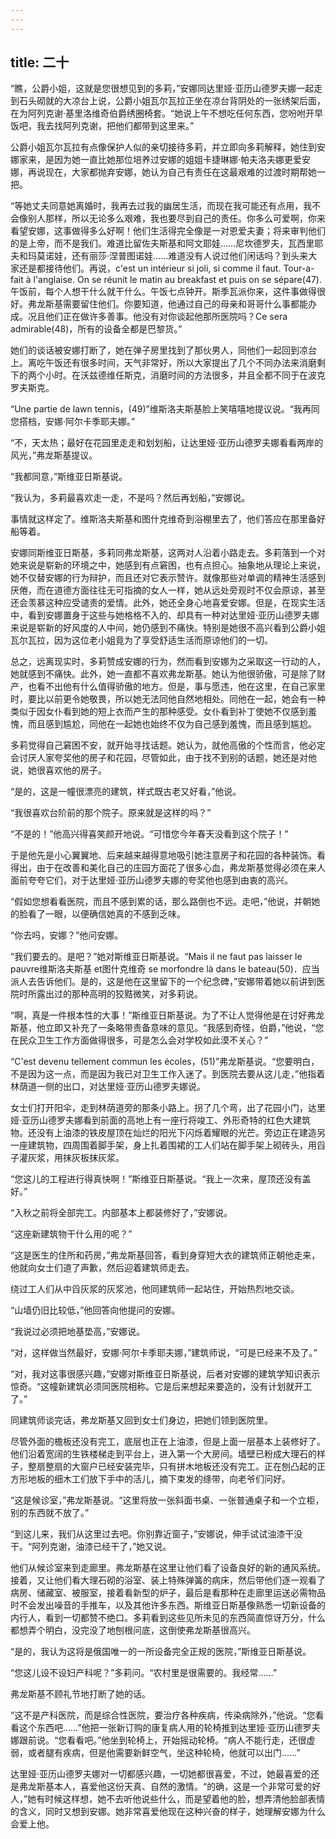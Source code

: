 ```yaml
---
---
---
```

title: 二十
---




“瞧，公爵小姐，这就是您很想见到的多莉，”安娜同达里娅·亚历山德罗夫娜一起走到石头砌就的大凉台上说，公爵小姐瓦尔瓦拉正坐在凉台背阴处的一张绣架后面，在为阿列克谢·基里洛维奇伯爵绣圈椅套。“她说上午不想吃任何东西，您吩咐开早饭吧，我去找阿列克谢，把他们都带到这里来。”

公爵小姐瓦尔瓦拉有点像保护人似的亲切接待多莉，并立即向多莉解释，她住到安娜家来，是因为她一直比她那位培养过安娜的姐姐卡捷琳娜·帕夫洛夫娜更爱安娜，再说现在，大家都抛弃安娜，她认为自己有责任在这最艰难的过渡时期帮她一把。

“等她丈夫同意她离婚时，我再去过我的幽居生活，而现在我可能还有点用，我不会像别人那样，所以无论多么艰难，我也要尽到自己的责任。你多么可爱啊，你来看望安娜，这事做得多么好啊！他们生活得完全像是一对恩爱夫妻；将来审判他们的是上帝，而不是我们。难道比留佐夫斯基和阿文耶娃……尼坎德罗夫，瓦西里耶夫和玛莫诺娃，还有丽莎·涅普图诺娃……难道没有人说过他们闲话吗？到头来大家还是都接待他们。再说，c'est un intérieur si joli, si comme il faut. Tour-a-fait à l'anglaise. On se réunit le matin au breakfast et puis on se sépare(47). 午饭前，每个人想干什么就干什么。午饭七点钟开。斯季瓦派你来，这件事做得很好。弗龙斯基需要留住他们。你要知道，他通过自己的母亲和哥哥什么事都能办成。况且他们正在做许多善事。他没有对你谈起他那所医院吗？Ce sera admirable(48)，所有的设备全都是巴黎货。”

她们的谈话被安娜打断了，她在弹子房里找到了那伙男人，同他们一起回到凉台上。离吃午饭还有很多时间，天气非常好，所以大家提出了几个不同办法来消磨剩下的两个小时。在沃兹德维任斯克，消磨时间的方法很多，并且全都不同于在波克罗夫斯克。

“Une partie de lawn tennis，(49)”维斯洛夫斯基脸上笑嘻嘻地提议说。“我再同您搭档，安娜·阿尔卡季耶夫娜。”

“不，天太热；最好在花园里走走和划划船，让达里娅·亚历山德罗夫娜看看两岸的风光，”弗龙斯基提议。

“我都同意，”斯维亚日斯基说。

“我认为，多莉最喜欢走一走，不是吗？然后再划船，”安娜说。

事情就这样定了。维斯洛夫斯基和图什克维奇到浴棚里去了，他们答应在那里备好船等着。

安娜同斯维亚日斯基，多莉同弗龙斯基，这两对人沿着小路走去。多莉落到一个对她来说是崭新的环境之中，她感到有点窘困，也有点担心。抽象地从理论上来说，她不仅替安娜的行为辩护，而且还对它表示赞许。就像那些对单调的精神生活感到厌倦，而在道德方面往往无可指摘的女人一样，她从远处旁观时不仅会原谅，甚至还会羡慕这种应受谴责的爱情。此外，她还全身心地喜爱安娜。但是，在现实生活中，看到安娜置身于这些与她格格不入的、却具有一种对达里娅·亚历山德罗夫娜来说是崭新的好风度的人中间，她仍感到不痛快。特别是她很不高兴看到公爵小姐瓦尔瓦拉，因为这位老小姐竟为了享受舒适生活而原谅他们的一切。

总之，远离现实时，多莉赞成安娜的行为，然而看到安娜为之采取这一行动的人，她就感到不痛快。此外，她一直都不喜欢弗龙斯基。她认为他很骄傲，可是除了财产，也看不出他有什么值得骄傲的地方。但是，事与愿违，他在这里，在自己家里时，要比以前更令她敬畏，所以她无法同他自然地相处。同他在一起，她会有一种类似于因女仆看到她的短上衣而产生的那种感受。女仆看到补丁使她不仅感到羞愧，而且感到尴尬，同他在一起她也始终不仅为自己感到羞愧，而且感到尴尬。

多莉觉得自己窘困不安，就开始寻找话题。她认为，就他高傲的个性而言，他必定会讨厌人家夸奖他的房子和花园，尽管如此，由于找不到别的话题，她还是对他说，她很喜欢他的房子。

“是的，这是一幢很漂亮的建筑，样式既古老又好看，”他说。

“我很喜欢台阶前的那个院子。原来就是这样的吗？”

“不是的！”他高兴得喜笑颜开地说。“可惜您今年春天没看到这个院子！”

于是他先是小心翼翼地、后来越来越得意地吸引她注意房子和花园的各种装饰。看得出，由于在改善和美化自己的庄园方面花了很多心血，弗龙斯基觉得必须在来人面前夸夸它们，对于达里娅·亚历山德罗夫娜的夸奖他也感到由衷的高兴。

“假如您想看看医院，而且不感到累的话，那么路倒也不远。走吧，”他说，并朝她的脸看了一眼，以便确信她真的不感到乏味。

“你去吗，安娜？”他问安娜。

“我们要去的。是吧？”她对斯维亚日斯基说。“Mais il ne faut pas laisser le pauvre维斯洛夫斯基 et图什克维奇 se morfondre là dans le bateau(50)．应当派人去告诉他们。是的，这是他在这里留下的一个纪念碑，”安娜带着她以前讲到医院时所露出过的那种高明的狡黠微笑，对多莉说。

“啊，真是一件根本性的大事！”斯维亚日斯基说。为了不让人觉得他是在讨好弗龙斯基，他立即又补充了一条略带责备意味的意见。“我感到奇怪，伯爵，”他说，“您在民众卫生工作方面做得很多，可是怎么会对学校如此漠不关心？”

“C'est devenu tellement commun les écoles，(51)”弗龙斯基说。“您要明白，不是因为这一点，而是因为我已对卫生工作入迷了。到医院去要从这儿走，”他指着林荫道一侧的出口，对达里娅·亚历山德罗夫娜说。

女士们打开阳伞，走到林荫道旁的那条小路上。拐了几个弯，出了花园小门，达里娅·亚历山德罗夫娜看到前面的高地上有一座行将竣工、外形奇特的红色大建筑物。还没有上油漆的铁皮屋顶在灿烂的阳光下闪烁着耀眼的光芒。旁边正在建造另一座建筑物，四周围着脚手架，身上扎着围裙的工人们站在脚手架上砌砖头，用舀子灌灰浆，用抹灰板抹灰浆。

“您这儿的工程进行得真快啊！”斯维亚日斯基说。“我上一次来，屋顶还没有盖好。”

“入秋之前将全部完工。内部基本上都装修好了，”安娜说。

“这座新建筑物干什么用的呢？”

“这是医生的住所和药房，”弗龙斯基回答，看到身穿短大衣的建筑师正朝他走来，他就向女士们道了声歉，然后迎着建筑师走去。

绕过工人们从中舀灰浆的灰浆池，他同建筑师一起站住，开始热烈地交谈。

“山墙仍旧比较低，”他回答向他提问的安娜。

“我说过必须把地基垫高，”安娜说。

“对，这样做当然最好，安娜·阿尔卡季耶夫娜，”建筑师说，“可是已经来不及了。”

“对，我对这事很感兴趣，”安娜对斯维亚日斯基说，后者对安娜的建筑学知识表示惊奇。“这幢新建筑必须同医院相称。它是后来想起来要造的，没有计划就开工了。”

同建筑师谈完话，弗龙斯基又回到女士们身边，把她们领到医院里。

尽管外面的檐板还没有完工，底层也正在上油漆，但是上面一层基本上装修好了。他们沿着宽阔的生铁楼梯走到平台上，进入第一个大房间。墙壁已粉成大理石的样子，整扇整扇的大窗户已经安装完毕，只有拼木地板还没有完工。正在刨凸起的正方形地板的细木工们放下手中的活儿，摘下束发的绦带，向老爷们问好。

“这是候诊室，”弗龙斯基说。“这里将放一张斜面书桌、一张普通桌子和一个立柜，别的东西就不放了。”

“到这儿来，我们从这里过去吧。你别靠近窗子，”安娜说，伸手试试油漆干没干。“阿列克谢，油漆已经干了，”她又说。

他们从候诊室来到走廊里。弗龙斯基在这里让他们看了设备良好的新的通风系统。接着，又让他们看大理石砌的浴室、装上特殊弹簧的病床，然后带他们逐一观看了病房、储藏室、被服室，接着看新型的炉子，最后是看那种在走廊里运送必需物品时不会发出噪音的手推车，以及其他许多东西。斯维亚日斯基像熟悉一切新设备的内行人，看到一切都赞不绝口。多莉看到这些见所未见的东西简直惊讶万分，什么都想弄个明白，没完没了地刨根问底，这倒使弗龙斯基很高兴。

“是的，我认为这将是俄国唯一的一所设备完全正规的医院，”斯维亚日斯基说。

“您这儿设不设妇产科呢？”多莉问。“农村里是很需要的。我经常……”

弗龙斯基不顾礼节地打断了她的话。

“这不是产科医院，而是综合性医院，要治疗各种疾病，传染病除外，”他说。“您看看这个东西吧……”他把一张新订购的康复病人用的轮椅推到达里娅·亚历山德罗夫娜跟前说。“您看看吧。”他坐到轮椅上，开始摇动轮椅。“病人不能行走，还很虚弱，或者腿有疾病，但是他需要新鲜空气，坐这种轮椅，他就可以出门……”

达里娅·亚历山德罗夫娜对一切都感兴趣，一切她都很喜爱，不过，她最喜爱的还是弗龙斯基本人，喜爱他这份天真、自然的激情。“的确，这是一个非常可爱的好人，”她有时候这样想，她不去听他说些什么，而是望着他的脸，想弄清他脸部表情的含义，同时又想到安娜。她非常喜爱他现在这种兴奋的样子，她理解安娜为什么会爱上他。